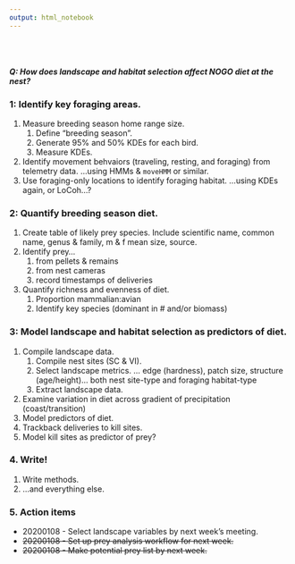 ```yaml
---
output: html_notebook
---
```

<br />
<br />
<br />
***Q: How does landscape and habitat selection affect NOGO diet at the nest?***

### 1: Identify key foraging areas.
1. Measure breeding season home range size.
    1. Define "breeding season".
    2. Generate 95% and 50% KDEs for each bird.
    3. Measure KDEs.
2. Identify movement behvaiors (traveling, resting, and foraging) from telemetry data.
    ...using HMMs & `moveHMM` or similar.
3. Use foraging-only locations to identify foraging habitat.
    ...using KDEs again, or LoCoh...?

### 2: Quantify breeding season diet.
1. Create table of likely prey species.
    Include scientific name, common name, genus & family, m & f mean size, source.
2. Identify prey...
    1) from pellets & remains
    2) from nest cameras
    3) record timestamps of deliveries
4. Quantify richness and evenness of diet.
    1) Proportion mammalian:avian
    2) Identify key species (dominant in # and/or biomass)

### 3: Model landscape and habitat selection as predictors of diet.
1. Compile landscape data.
    1) Compile nest sites (SC & VI).
    2) Select landscape metrics.
        ... edge (hardness), patch size, structure (age/height)...
        both nest site-type and foraging habitat-type
    3) Extract landscape data.
2. Examine variation in diet across gradient of precipitation (coast/transition)
3. Model predictors of diet.
4. Trackback deliveries to kill sites.
5. Model kill sites as predictor of prey?

### 4. Write!
1. Write methods.
2. ...and everything else.

### 5. Action items
* 20200108 - Select landscape variables by next week's meeting.
* ~~20200108 - Set up prey analysis workflow for next week.~~
* ~~20200108 - Make potential prey list by next week.~~